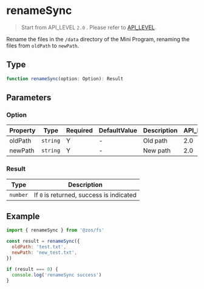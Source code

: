 # renameSync

> Start from API_LEVEL `2.0` . Please refer to [API_LEVEL](../../../../guides/framework/device/compatibility.md).

Rename the files in the `/data` directory of the Mini Program, renaming the files from `oldPath` to `newPath`.

## Type

```ts
function renameSync(option: Option): Result
```

## Parameters

### Option

| Property | Type                | Required | DefaultValue | Description | API_LEVEL |
| -------- | ------------------- | -------- | ------------ | ----------- | --------- |
| oldPath  | <code>string</code> | Y        | -            | Old path    | 2.0       |
| newPath  | <code>string</code> | Y        | -            | New path    | 2.0       |

### Result

| Type                | Description                              |
| ------------------- | ---------------------------------------- |
| <code>number</code> | If `0` is returned, success is indicated |

## Example

```js
import { renameSync } from '@zos/fs'

const result = renameSync({
  oldPath: 'test.txt',
  newPath: 'new_test.txt',
})

if (result === 0) {
  console.log('renameSync success')
}
```
